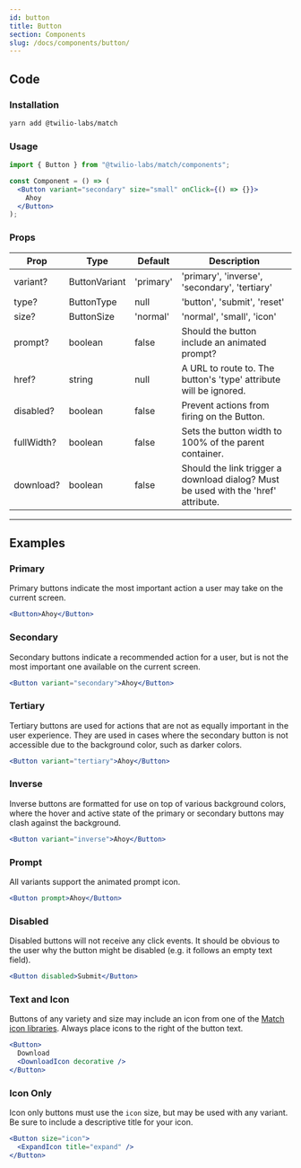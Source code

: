 ```yaml
---
id: button
title: Button
section: Components
slug: /docs/components/button/
---
```


## Code

### Installation

```bash
yarn add @twilio-labs/match
```

### Usage

```jsx
import { Button } from "@twilio-labs/match/components";

const Component = () => (
  <Button variant="secondary" size="small" onClick={() => {}}>
    Ahoy
  </Button>
);
```

### Props

| Prop       | Type          | Default   | Description                                                                        |
| ---------- | ------------- | --------- | ---------------------------------------------------------------------------------- |
| variant?   | ButtonVariant | 'primary' | 'primary', 'inverse', 'secondary', 'tertiary'                                      |
| type?      | ButtonType    | null      | 'button', 'submit', 'reset'                                                        |
| size?      | ButtonSize    | 'normal'  | 'normal', 'small', 'icon'                                                          |
| prompt?    | boolean       | false     | Should the button include an animated prompt?                                      |
| href?      | string        | null      | A URL to route to. The button's 'type' attribute will be ignored.                  |
| disabled?  | boolean       | false     | Prevent actions from firing on the Button.                                         |
| fullWidth? | boolean       | false     | Sets the button width to 100% of the parent container.                             |
| download?  | boolean       | false     | Should the link trigger a download dialog? Must be used with the 'href' attribute. |

---

## Examples

### Primary

Primary buttons indicate the most important action a user may take on the current screen.

```jsx live
<Button>Ahoy</Button>
```

### Secondary

Secondary buttons indicate a recommended action for a user, but is not the most important one available on the current screen.

```jsx live
<Button variant="secondary">Ahoy</Button>
```

### Tertiary

Tertiary buttons are used for actions that are not as equally important in the user experience. They are used in cases where the secondary button is not accessible due to the background color, such as darker colors.

```jsx live bg=darkest
<Button variant="tertiary">Ahoy</Button>
```

### Inverse

Inverse buttons are formatted for use on top of various background colors, where the hover and active state of the primary or secondary buttons may clash against the background.

```jsx live bg=blue
<Button variant="inverse">Ahoy</Button>
```

### Prompt

All variants support the animated prompt icon.

```jsx live
<Button prompt>Ahoy</Button>
```

### Disabled

Disabled buttons will not receive any click events. It should be obvious to the user why the button might be disabled (e.g. it follows an empty text field).

```jsx live
<Button disabled>Submit</Button>
```

### Text and Icon

Buttons of any variety and size may include an icon from one of the [Match icon libraries](/docs/components/icon). Always place icons to the right of the button text.

```jsx live
<Button>
  Download
  <DownloadIcon decorative />
</Button>
```

### Icon Only

Icon only buttons must use the `icon` size, but may be used with any variant. Be sure to include a descriptive title for your icon.

```jsx live
<Button size="icon">
  <ExpandIcon title="expand" />
</Button>
```
